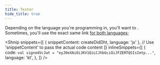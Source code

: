 ```yaml
---
title: Tester
hide_title: true
---
```



<LanguageSwitchHeader text="Hello World" />
<LanguageSupport languages="js, kt" />

Depending on the language you're programming in, you'll want to <LanguageSwitchLink text='link to different content' links='{"Kotlin": "https://kotlinlang.org/", "JavaScript": "https://www.javascript.com/"}'/>. Sometimes, you'll use the exact same link [for both languages](https://www.google.com/);

<Shnip
  snippets={[
    { snippetContent: createDidDht, language: 'js' }, // Use 'snippetContent' to pass the actual code content
  ]}
  inlineSnippets={[
    {
      code: `
            val signedVcJwt = "eyJ0eXAiOiJKV1QiLCJhbGciOiJFZERTQSIsImtp..."
      `,
      language: 'kt',
    },
  ]}
/>
